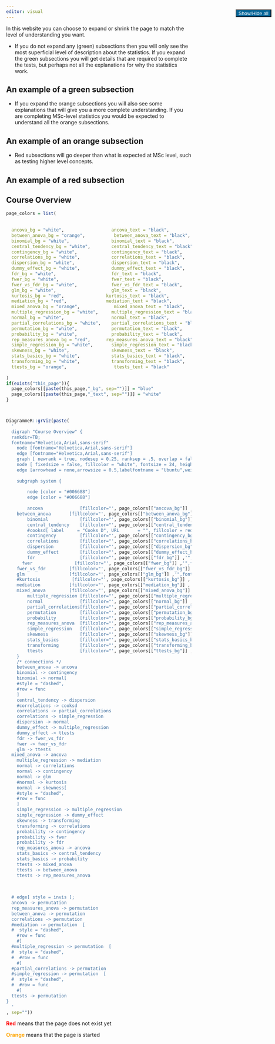 ```yaml
---
editor: visual
---
```


```{=html}
<style>
#hide_show_button{
  position:fixed;
  right: 10px;
  top: 80px;
}
</style>
```
<button class="btn bi bi-arrows-angle-expand" id="hide_show_button" style="color: white; background-color:#006599">Show/Hide all</button>

In this website you can choose to expand or shrink the page to match the level of understanding you want.

-   If you do not expand any (green) subsections then you will only see the most superficial level of description about the statistics. If you expand the green subsections you will get details that are required to complete the tests, but perhaps not all the explanations for why the statistics work.

::: {.callout-tip appearance="minimal"}
## An example of a green subsection
:::

-   If you expand the orange subsections you will also see some explanations that will give you a more complete understanding. If you are completing MSc-level statistics you would be expected to understand all the orange subsections.

::: {.callout-caution appearance="minimal"}
## An example of an orange subsection
:::

-   Red subsections will go deeper than what is expected at MSc level, such as testing higher level concepts.

::: {.callout-warning appearance="minimal"}
## An example of a red subsection
:::

::: {.callout-note collapse="true"}
## Course Overview

```r

page_colors = list(
  
  
  ancova_bg = "white",                  ancova_text = "black",
  between_anova_bg = "orange",           between_anova_text = "black",
  binomial_bg = "white",                binomial_text = "black",
  central_tendency_bg = "white",        central_tendency_text = "black",
  contingency_bg = "white",             contingency_text = "black",
  correlations_bg = "white",            correlations_text = "black",
  dispersion_bg = "white",              dispersion_text = "black",
  dummy_effect_bg = "white",            dummy_effect_text = "black",
  fdr_bg = "white",                     fdr_text = "black",
  fwer_bg = "white",                    fwer_text = "black",
  fwer_vs_fdr_bg = "white",             fwer_vs_fdr_text = "black",
  glm_bg = "white",                     glm_text = "black",
  kurtosis_bg = "red",                kurtosis_text = "black",
  mediation_bg = "red",               mediation_text = "black",
  mixed_anova_bg = "orange",             mixed_anova_text = "black",
  multiple_regression_bg = "white",     multiple_regression_text = "black",
  normal_bg = "white",                  normal_text = "black",
  partial_correlations_bg = "white",    partial_correlations_text = "black",
  permutation_bg = "white",             permutation_text = "black",
  probability_bg = "white",             probability_text = "black",
  rep_measures_anova_bg = "red",      rep_measures_anova_text = "black",
  simple_regression_bg = "white",       simple_regression_text = "black",
  skewness_bg = "white",                skewness_text = "black",
  stats_basics_bg = "white",            stats_basics_text = "black",
  transforming_bg = "white",            transforming_text = "black",
  ttests_bg = "orange",                  ttests_text = "black"
  
)
if(exists("this_page")){
  page_colors[[paste(this_page,"_bg", sep="")]] = "blue"
  page_colors[[paste(this_page,"_text", sep="")]] = "white"
}



DiagrammeR::grViz(paste(
  '
  digraph "Course Overview" {
  rankdir=TB;
  fontname="Helvetica,Arial,sans-serif"
	node [fontname="Helvetica,Arial,sans-serif"]
	edge [fontname="Helvetica,Arial,sans-serif"]
	graph [ newrank = true, nodesep = 0.25, ranksep = .5, overlap = false, splines = curve,]
	node [ fixedsize = false, fillcolor = "white", fontsize = 24, height = 1, shape = box, style = "filled,setlinewidth(5)", width = 4]
	edge [arrowhead = none,arrowsize = 0.5,labelfontname = "Ubuntu",weight = 10,style = "filled,setlinewidth(5)"]
	
	subgraph system {
	  
		node [color = "#006688"]
		edge [color = "#006688"]
		
		ancova              [fillcolor="', page_colors[["ancova_bg"]] ,'",fontcolor="', page_colors[["ancova_text"]],'"label = "ANCOVA", URL = "../GeneralLinearModels/ancova.html"]
    between_anova       [fillcolor="', page_colors[["between_anova_bg"]] ,'",fontcolor="', page_colors[["between_anova_text"]],'"label = "One-way ANOVA", URL = "../GeneralLinearModels/oneWayAnova.html"]
		binomial            [fillcolor="', page_colors[["binomial_bg"]] ,'",fontcolor="', page_colors[["binomial_text"]],'"URL = "../distributions/binomial.html", label = "Binomial Distribution"]
		central_tendency    [fillcolor="', page_colors[["central_tendency_bg"]] ,'",fontcolor="', page_colors[["central_tendency_text"]],'"URL = "../describingData/centralTendency.html", fixedsize = true, label= "Central Tendency"]
		#cooksd[ label     = "Cooks D", URL       = "", fillcolor = red]
		contingency         [fillcolor="', page_colors[["contingency_bg"]] ,'",fontcolor="', page_colors[["contingency_text"]],'"URL = "../categorical/contingency.html", fixedsize = true, label = "Contingency"]
		correlations        [fillcolor="', page_colors[["correlations_bg"]] ,'",fontcolor="', page_colors[["correlations_text"]],'"URL = "../correlations/correlations.html", fixedsize = true, label= "Correlations"]
		dispersion          [fillcolor="', page_colors[["dispersion_bg"]] ,'",fontcolor="', page_colors[["dispersion_text"]],'"URL       = "../describingData/dispersion.html",label     = "Dispersion"]
		dummy_effect        [fillcolor="', page_colors[["dummy_effect_bg"]] ,'",fontcolor="', page_colors[["dummy_effect_text"]],'"URL       = "../describingData/dispersion.html",label     = "Dummy and Effect Coding"]
		fdr                 [fillcolor="', page_colors[["fdr_bg"]] ,'",fontcolor="', page_colors[["fdr_text"]],'"URL = "../multipleTesting/fdr.html",label = "False Discovery Rate"]
	  fwer                [fillcolor="', page_colors[["fwer_bg"]] ,'",fontcolor="', page_colors[["fwer_text"]],'"URL = "../multipleTesting/fwer.html",label = "Family-Wise Error Rate"]
    fwer_vs_fdr         [fillcolor="', page_colors[["fwer_vs_fdr_bg"]] ,'",fontcolor="', page_colors[["fwer_vs_fdr_text"]],'"label = "FWER vs. FDR",URL = "../multipleTesting/fwer_vs_fdr.html"]
    glm                 [fillcolor="', page_colors[["glm_bg"]] ,'",fontcolor="', page_colors[["glm_text"]],'"URL       = "../GeneralLinearModels/generalLinearModels.html",label     = "General Linear Models"]
    #kurtosis            [fillcolor="', page_colors[["kurtosis_bg"]] ,'",fontcolor="', page_colors[["kurtosis_text"]],'"URL       = "",label     = "Kurtosis",fillcolor = "red"]
    mediation           [fillcolor="', page_colors[["mediation_bg"]] ,'",fontcolor="', page_colors[["mediation_text"]],'"URL = "",fillcolor = "red",label = "Mediation"]
    mixed_anova         [fillcolor="', page_colors[["mixed_anova_bg"]] ,'",fontcolor="', page_colors[["mixed_anova_text"]],'"label = "Mixed ANOVA",URL = "../GeneralLinearModels/mixedAnova.html",]
		multiple_regression [fillcolor="', page_colors[["multiple_regression_bg"]] ,'",fontcolor="', page_colors[["multiple_regression_text"]],'"label     = "Multiple Regression",URL       = "../regressions/multipleRegressions.html"]
		normal              [fillcolor="', page_colors[["normal_bg"]] ,'",fontcolor="', page_colors[["normal_text"]],'"URL = "../distributions/normal.html", label= "Normal Distribution"]
		partial_correlations[fillcolor="', page_colors[["partial_correlations_bg"]] ,'",fontcolor="', page_colors[["partial_correlations_text"]],'"label ="Partial Correlations",URL = "../correlations/partialCorrelations.html",]
		permutation         [fillcolor="', page_colors[["permutation_bg"]] ,'",fontcolor="', page_colors[["permutation_text"]],'"label = "Permutations",URL = "../permutations/permutations.html",]
		probability         [fillcolor="', page_colors[["probability_bg"]] ,'",fontcolor="', page_colors[["probability_text"]],'"label = "Probability",URL = "../statsBasics/probability.html",fixedsize = true]
		rep_measures_anova  [fillcolor="', page_colors[["rep_measures_anova_bg"]] ,'",fontcolor="', page_colors[["rep_measures_anova_text"]],'"label = "Repeated Measures",URL = "../GeneralLinearModels/repeatedAnova.html",]
		simple_regression   [fillcolor="', page_colors[["simple_regression_bg"]] ,'",fontcolor="', page_colors[["simple_regression_text"]],'"label="Simple Regression", URL = "../regressions/simpleRegressions.html",]
		skewness            [fillcolor="', page_colors[["skewness_bg"]] ,'",fontcolor="', page_colors[["skewness_text"]],'"label = "Skewness", URL   = "../distributions/skewness.html"]
		stats_basics        [fillcolor="', page_colors[["stats_basics_bg"]] ,'",fontcolor="', page_colors[["stats_basics_text"]],'"label = "Statistics Basics",URL   = "../statsBasics/statsBasics.html"]
		transforming        [fillcolor="', page_colors[["transforming_bg"]] ,'",fontcolor="', page_colors[["transforming_text"]],'" label = "Transforming Data", URL = "../distributions/transforming.html"]
		ttests              [fillcolor="', page_colors[["ttests_bg"]] ,'",fontcolor="', page_colors[["ttests_text"]],'", label = "T-Tests", URL = "../GeneralLinearModels/TTests.html",]
	}
	/* connections */
	between_anova -> ancova
	binomial -> contingency
	binomial -> normal[
    #style = "dashed",
    #row = func
	]
	central_tendency -> dispersion
	#correlations -> cooksd
	correlations -> partial_correlations
	correlations -> simple_regression
	dispersion -> normal
	dummy_effect -> multiple_regression
	dummy_effect -> ttests
	fdr -> fwer_vs_fdr
	fwer -> fwer_vs_fdr
	glm -> ttests
  mixed_anova -> ancova
	multiple_regression -> mediation
	normal -> correlations
	normal -> contingency
	normal -> glm
	#normal -> kurtosis
	normal -> skewness[
    #style = "dashed",
    #row = func
	]
	simple_regression -> multiple_regression
	simple_regression -> dummy_effect
	skewness -> transforming
	transforming -> correlations
	probability -> contingency
	probability -> fwer
	probability -> fdr
	rep_measures_anova -> ancova
	stats_basics -> central_tendency
	stats_basics -> probability
	ttests -> mixed_anova
	ttests -> between_anova
	ttests -> rep_measures_anova
	
	
	
  # edge[ style = invis ];
  ancova -> permutation
  rep_measures_anova -> permutation
  between_anova -> permutation
  correlations -> permutation
  #mediation -> permutation  [
  #  style = "dashed",
    #row = func
	#] 
  #multiple_regression -> permutation  [
  #  style = "dashed",
  #  #row = func
	#] 
  #partial_correlations -> permutation
  #simple_regression -> permutation  [
  #  style = "dashed",
  #  #row = func
	#] 
  ttests -> permutation
}
  '
, sep=""))
```

[**Red**]{style="color:red"} means that the page does not exist yet

[**Orange**]{style="color:orange"} means that the page is started
:::

```{=html}
<script>
document.getElementById("hide_show_button").onclick = function(){
  //alert('hi');
  // select all elements with the data-bs-toggle attribute
  const elements = document.querySelectorAll('[data-bs-toggle]');

  // loop through the elements and toggle their collapsed state
  elements.forEach(element => {
    const isCollapsed = element.classList.contains('collapsed');
    //if (!isCollapsed) {
      element.click();
    //}
  });
}
</script>
```
